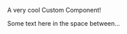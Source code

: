 A very cool <ColorText color="red">Custom Component</ColorText>!

<ColorBox label="A colored box" />

Some text here in the space between...

<ColorBox label="green" color="green" />
